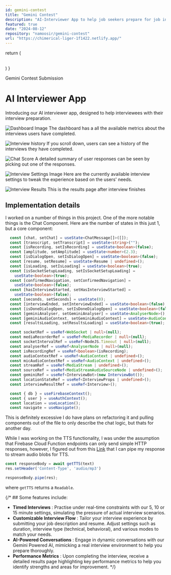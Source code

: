 ```yaml
---
id: gemini-contest
title: "Gemini Contest"
description: "AI-Interviewer App to help job seekers prepare for job interviews. Powered by Google Gemini."
featured: true
date: "2024-08-12"
repository: "namoosir/gemini-contest"
url: "https://chimerical-liger-1f1422.netlify.app/"
---
```


  return (
    <div className="flex gap-x-10">
      <FaReact className="w-6 h-6" />
      <SiTypescript className="w-6 h-6"/>
      <SiFirebase className="w-6 h-6"/>
      <SiDeepgram className="w-6 h-6"/>
      <SiGooglegemini className="w-6 h-6"/>
      <SiShadcnui className="w-6 h-6"/>
    </div>    
  )
}

<Technologies />

Gemini Contest Submission

# AI Interviewer App
Introducing our AI interviewer app, designed to help interviewees with their interview preparation. 

![Dashboard Image](../images/gemini-contest/dashboard.png "Dashboard")
The dashboard has a all the available metrics about the interviews users have completed.

![Interview history](../images/gemini-contest/interview-history.png "interview-history")
If you scroll down, users can see a history of the interviews they have completed.

![Chat Score](../images/gemini-contest/chat-score.png "chat-score")
A detailed summary of user responses can be seen by picking out one of the responses.

![Interview Settings Image](../images/gemini-contest/settings.png "Settings")
Here are the currently available interview settings to tweak the experience based on the users' needs.

![Interview Results](../images/gemini-contest/result.png "result")
This is the results page after interview finishes

## Implementation details
I worked on a number of things in this project. One of the more notable things is the Chat Component. Here are the number of states in this just 1, but a core component:
```ts
  const [chat, setChat] = useState<ChatMessage[]>([]);
  const [transcript, setTranscript] = useState<string>("");
  const [isRecording, setIsRecording] = useState<boolean>(false);
  const [amplitude, setAmplitude] = useState<number>(2.3);
  const [isDialogOpen, setIsDialogOpen] = useState<boolean>(false);
  const [resume, setResume] = useState<Resume | undefined>();
  const [isLoading, setIsLoading] = useState<boolean>(true);
  const [isSocketSetupLoading, setIsSocketSetupLoading] =
    useState<boolean>(true);
  const [confirmedNavigation, setConfirmedNavigation] =
    useState<boolean>(false);
  const [hasInterviewStarted, setHasInterviewStarted] =
    useState<boolean>(false);
  const [seconds, setSeconds] = useState(0);
  const [interviewEnded, setInterviewEnded] = useState<boolean>(false);
  const [isDoneDialogOpen, setIsDoneDialogOpen] = useState<boolean>(false);
  const [geminiAnalyser, setGeminiAnalyser] = useState<AnalyserNode>();
  const [geminiAudioContext, setGeminiAudioContext] = useState<AudioContext>();
  const [resultsLoading, setResultsLoading] = useState<boolean>(true);

  const socketRef = useRef<WebSocket | null>(null);
  const mediaRecorderRef = useRef<MediaRecorder | null>(null);
  const socketIntervalRef = useRef<NodeJS.Timeout | null>(null);
  const analyserRef = useRef<AnalyserNode | null>(null);
  const isRecordingRef = useRef<boolean>(isRecording);
  const audioContextRef = useRef<AudioContext | undefined>();
  const micAudioContextRef = useRef<AudioContext | undefined>();
  const streamRef = useRef<MediaStream | undefined>();
  const sourceRef = useRef<MediaStreamAudioSourceNode | undefined>();
  const geminiRef = useRef<InterviewBot>(new InterviewBot());
  const locationStateRef = useRef<InterviewProps | undefined>();
  const interviewResultRef = useRef<Interview>();

  const { db } = useFirebaseContext();
  const { user } = useAuthContext();
  const location = useLocation();
  const navigate = useNavigate();
```
This is definitely excessive I do have plans on refactoring it and pulling components out of the file to only describe the chat logic, but thats for another day.


While I was working on the TTS functionality, I was under the assumption that Firebase Cloud Function endpoints can only send simple HTTP responses, however, I
figured out from this [Link](https://github.com/firebase/firebase-functions/issues/401 "Link") that I can pipe my response to stream audio blobs for TTS.
```ts
const responseBody = await getTTS(text)
res.setHeader('Content-Type', 'audio/mp3')

responseBody.pipe(res);
```
where ```getTTS``` returns a ```Readable```.


{/* ## Some features include:
- **Timed Interviews** : Practise under real-time constraints with our 5, 10 or 15 minute settings, simulating the pressure of actual interview scenarios.
- **Customizable Interview Flow** : Tailor your interview experience by submitting your job description and resume. Adjust settings such as duration, interview type (technical, behavioral), and various modes to match your needs. 
- **AI-Powered Conversations** : Engage in dynamic conversations with our Gemini Powered AI, mimicking a real interview environment to help you prepare thoroughly.
- **Performance Metrics** : Upon completing the interview, receive a detailed results page highlighting key performance metrics to help you identify strengths and areas for improvement. */}


